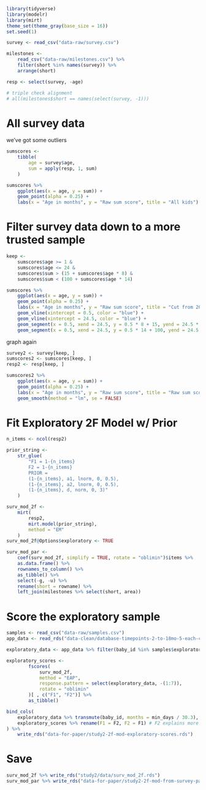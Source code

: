 
```r
library(tidyverse)
library(modelr)
library(mirt)
theme_set(theme_gray(base_size = 16))
set.seed(1)

survey <- read_csv("data-raw/survey.csv")

milestones <- 
    read_csv("data-raw/milestones.csv") %>% 
    filter(short %in% names(survey)) %>% 
    arrange(short)

resp <- select(survey, -age)

# triple check alignment
# all(milestones$short == names(select(survey, -1)))
```

# All survey data

we've got some outliers

```r
sumscores <- 
    tibble(
        age = survey$age,
        sum = apply(resp, 1, sum)
    )

sumscores %>% 
    ggplot(aes(x = age, y = sum)) + 
    geom_point(alpha = 0.25) +
    labs(x = "Age in months", y = "Raw sum score", title = "All kids")
```

# Filter survey data down to a more trusted sample

```r
keep <- 
    sumscores$age >= 1 & 
    sumscores$age <= 24 & 
    sumscores$sum > (15 + sumscores$age * 8) & 
    sumscores$sum < (100 + sumscores$age * 14)

sumscores %>% 
    ggplot(aes(x = age, y = sum)) + 
    geom_point(alpha = 0.25) +
    labs(x = "Age in months", y = "Raw sum score", title = "Cut from 2023 kids to 909 kids") +
    geom_vline(xintercept = 0.5, color = "blue") +
    geom_vline(xintercept = 24.5, color = "blue") +
    geom_segment(x = 0.5, xend = 24.5, y = 0.5 * 8 + 15, yend = 24.5 * 8 + 15, color = "blue") +
    geom_segment(x = 0.5, xend = 24.5, y = 0.5 * 14 + 100, yend = 24.5 * 14 + 100, color = "blue")
```

graph again

```r
survey2 <- survey[keep, ]
sumscores2 <- sumscores[keep, ]
resp2 <- resp[keep, ]

sumscores2 %>% 
    ggplot(aes(x = age, y = sum)) + 
    geom_point(alpha = 0.25) +
    labs(x = "Age in months", y = "Raw sum score", title = "Raw sum scores all kids") +
    geom_smooth(method = "lm", se = FALSE)
```

# Fit Exploratory 2F Model w/ Prior

```r
n_items <- ncol(resp2)

prior_string <-
    str_glue(
        "F1 = 1-{n_items}
        F2 = 1-{n_items}
        PRIOR =
        (1-{n_items}, a1, lnorm, 0, 0.5),
        (1-{n_items}, a2, lnorm, 0, 0.5),
        (1-{n_items}, d, norm, 0, 3)"
    )

surv_mod_2f <- 
    mirt(
        resp2,
        mirt.model(prior_string),
        method = "EM"
    )
surv_mod_2f@Options$exploratory <- TRUE

surv_mod_par <- 
    coef(surv_mod_2f, simplify = TRUE, rotate = "oblimin")$items %>% 
    as.data.frame() %>% 
    rownames_to_column() %>% 
    as_tibble() %>% 
    select(-g, -u) %>% 
    rename(short = rowname) %>% 
    left_join(milestones %>% select(short, area))
```

# Score the exploratory sample

```r
samples <- read_csv("data-raw/samples.csv")
app_data <- read_rds("data-clean/database-timepoints-2-to-18mo-5-each-cat-6tp.rds")

exploratory_data <- app_data %>% filter(baby_id %in% samples$exploratory)

exploratory_scores <- 
        fscores(
            surv_mod_2f,
            method = "EAP",
            response.pattern = select(exploratory_data, -(1:7)),
            rotate = "oblimin"
        )[ , c("F1", "F2")] %>% 
        as_tibble()

bind_cols(
    exploratory_data %>% transmute(baby_id, months = min_days / 30.3),
    exploratory_scores %>% rename(F1 = F2, F2 = F1) # F2 explains more variance so swap names
) %>% 
    write_rds("data-for-paper/study2-2f-mod-exploratory-scores.rds")
```

# Save

```r
surv_mod_2f %>% write_rds("study2/data/surv_mod_2f.rds")
surv_mod_par %>% write_rds("data-for-paper/study2-2f-mod-from-survey-pars.rds")
```

